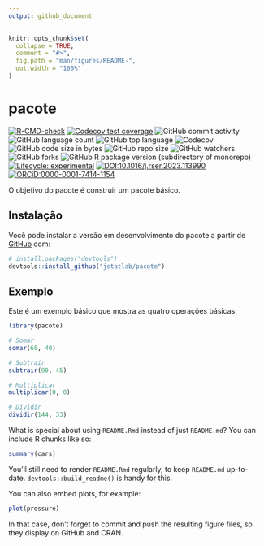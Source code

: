 ```yaml
---
output: github_document
---
```


<!-- README.md is generated from README.Rmd. Please edit that file -->

```r
knitr::opts_chunk$set(
  collapse = TRUE,
  comment = "#>",
  fig.path = "man/figures/README-",
  out.width = "100%"
)
```

# pacote

<!-- badges: start -->
[![R-CMD-check](https://github.com/jstatlab/pacote/actions/workflows/R-CMD-check.yaml/badge.svg)](https://github.com/jstatlab/pacote/actions/workflows/R-CMD-check.yaml)
[![Codecov test coverage](https://codecov.io/gh/jstatlab/pacote/branch/master/graph/badge.svg)](https://app.codecov.io/gh/jstatlab/pacote?branch=master)
![GitHub commit activity](https://img.shields.io/github/commit-activity/m/jstatlab/pacote)
![GitHub language count](https://img.shields.io/github/languages/count/jstatlab/pacote)
![GitHub top language](https://img.shields.io/github/languages/top/jstatlab/pacote)
![Codecov](https://img.shields.io/codecov/c/github/jstatlab/pacote)
![GitHub code size in bytes](https://img.shields.io/github/languages/code-size/jstatlab/pacote)
![GitHub repo size](https://img.shields.io/github/repo-size/jstatlab/pacote)
![GitHub watchers](https://img.shields.io/github/watchers/jstatlab/pacote)
![GitHub forks](https://img.shields.io/github/forks/jstatlab/pacote)
![GitHub R package version (subdirectory of monorepo)](https://img.shields.io/github/r-package/v/jstatlab/pacote)
[![Lifecycle: experimental](https://img.shields.io/badge/lifecycle-experimental-orange.svg)](https://lifecycle.r-lib.org/articles/stages.html#experimental)
[![DOI:10.1016/j.rser.2023.113990](https://img.shields.io/badge/DOI-10.1016/j.rser.2023.113990-FAB70C?logo=DOI&colorIcon.svg)](https://doi.org/10.1016/j.rser.2023.113990)
[![ORCiD:0000-0001-7414-1154](https://img.shields.io/badge/ORCiD-0000--0001--7414--1154-A6CE39?logo=ORCID&colorIcon.svg)](https://orcid.org/0000-0001-7414-1154)
<!-- badges: end -->

O objetivo do pacote é construir um pacote básico.

## Instalação

Você pode instalar a versão em desenvolvimento do pacote a partir de [GitHub](https://github.com/) com:

```r
# install.packages("devtools")
devtools::install_github("jstatlab/pacote")
```

## Exemplo

Este é um exemplo básico que mostra as quatro operações básicas:

```r
library(pacote)

# Somar
somar(60, 40)

# Subtrair
subtrair(90, 45)

# Multiplicar
multiplicar(0, 0)

# Dividir
dividir(144, 33)
```

What is special about using `README.Rmd` instead of just `README.md`? You can include R chunks like so:

```r
summary(cars)
```

You'll still need to render `README.Rmd` regularly, to keep `README.md` up-to-date. `devtools::build_readme()` is handy for this.

You can also embed plots, for example:

```r
plot(pressure)
```

In that case, don't forget to commit and push the resulting figure files, so they display on GitHub and CRAN.

